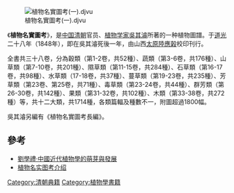 [[File:植物名實圖考(一).djvu|thumb]]

《'''植物名實圖考'''》，是[[中国|中国]][[清朝|清朝]]官员、[[植物学家|植物学家]][[吳其濬|吳其濬]]所著的一种植物圖譜。于[[道光|道光]]二十八年（1848年），即在吳其濬死後一年，由山西[[太原|太原]][[陸應榖|陸應榖]]校印刊行。

全書共三十八卷，分為穀類（第1-2卷，共52種）、蔬類（第3-6卷，共176種）、山草類（第7-10卷，共201種）、隰草類（第11-15卷，共284種）、石草類（第16-17卷，共98種）、水草類（17-18卷，共37種）、蔓草類（第19-23卷，共235種）、芳草類（第23卷、第25卷，共71種）、毒草類（第23-24卷，共44種）、群芳類（第26-30卷，共142種）、果類（第31-32卷，共102種）、木類（第33-38卷，共272種）等，共十二大類，共1714種，各類篇輻及種數不一，附圖超過1800幅。

吳其濬另編有《植物名實圖考長編》。

==參考==
{{wikisourcehas|植物名實圖考|植物名實圖考 (道光刻本)}}
*[http://210.60.224.4/ct/content/1992/00030267/0016.htm 劉學禮·中國近代植物學的萌芽與發展]{{dead link|date=2018年3月 |bot=InternetArchiveBot |fix-attempted=yes }}
*[http://tsoost.bokee.com/viewdiary.20748141.html 植物名实图考介绍] {{Wayback|url=http://tsoost.bokee.com/viewdiary.20748141.html |date=20101216030704 }}


[[Category:清朝典籍|Category:清朝典籍]]
[[Category:植物學書籍|Category:植物學書籍]]